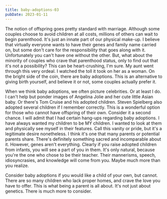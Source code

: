 ```yaml
---
title: baby-adoptions-03
pubDate: 2023-01-11
---
```


The notion of offspring goes pretty standard with marriage. Although some couples choose to avoid children at all costs, millions of others can wait to begin parenthood. It's just an innate part of our physical make-up. I believe that virtually everyone wants to have their genes and family name carried on, but some don't care for the responsibility that goes along with it. Unfortunately you can't have one without the other. But, what about the minority of couples who crave that parenthood status, only to find out that it's not a possibility? This can be heart-crushing, I'm sure. My aunt went through this very ordeal. I watched the toll it took on her as a woman. On the bright side of the coin, there are baby adoptions. This is an alternative to giving birth yourself, and believe it or not, some couples actually prefer it.

When we think baby adoptions, we often picture celebrities. Or at least I do. I can't help but ponder images of Angelina Jolie and her cute little Asian baby. Or there's Tom Cruise and his adopted children. Steven Spielberg also adopted several children if I remember correctly. This is a wonderful option for those who cannot have offspring of their own. Consider it a second chance. I will admit that I had certain hang-ups regarding baby adoptions. I have always wanted my children to be MY children. I wanted to look at them and physically see myself in their features. Call this vanity or pride, but it's a legitimate desire nonetheless. I think it's one that many parents or potential parents share. There's definitely something sacred and incomparable about it. However, genes aren't everything. Clearly if you raise adopted children from infants, you will see a part of you in them. It's only natural, because you're the one who chose to be their teacher. Their mannerisms, speech, idiosyncrasies, and knowledge will come from you. Maybe much more than you realize. 

Consider baby adoptions if you would like a child of your own, but cannot. There are so many children who lack proper homes, and crave the love you have to offer. This is what being a parent is all about. It's not just about genetics. There is much more to consider.